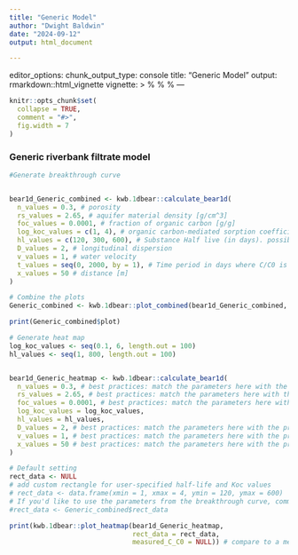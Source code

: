 ```yaml
---
title: "Generic Model"
author: "Dwight Baldwin"
date: "2024-09-12"
output: html_document

---
```

editor_options: 
  chunk_output_type: console
title: "Generic Model"
output: rmarkdown::html_vignette
vignette: >
  %\VignetteIndexEntry{Generic Model}
  %\VignetteEngine{knitr::rmarkdown}
  %\VignetteEncoding{UTF-8}
---
  
```r
knitr::opts_chunk$set(
  collapse = TRUE,
  comment = "#>",
  fig.width = 7
)
```

### Generic riverbank filtrate model

```r
#Generate breakthrough curve


bear1d_Generic_combined <- kwb.1dbear::calculate_bear1d(
  n_values = 0.3, # porosity
  rs_values = 2.65, # aquifer material density [g/cm^3]
  foc_values = 0.0001, # fraction of organic carbon [g/g]
  log_koc_values = c(1, 4), # organic carbon-mediated sorption coefficient; possible to use multiple
  hl_values = c(120, 300, 600), # Substance Half live (in days). possible to use multiple at once
  D_values = 2, # longitudinal dispersion
  v_values = 1, # water velocity
  t_values = seq(0, 2000, by = 1), # Time period in days where C/C0 is plotted
  x_values = 50 # distance [m]
)

# Combine the plots
Generic_combined <- kwb.1dbear::plot_combined(bear1d_Generic_combined, xbreaks = 500)

print(Generic_combined$plot)

# Generate heat map
log_koc_values <- seq(0.1, 6, length.out = 100)
hl_values <- seq(1, 800, length.out = 100)


bear1d_Generic_heatmap <- kwb.1dbear::calculate_bear1d(
  n_values = 0.3, # best practices: match the parameters here with the previous function
  rs_values = 2.65, # best practices: match the parameters here with the previous function
  foc_values = 0.0001, # best practices: match the parameters here with the previous function
  log_koc_values = log_koc_values,
  hl_values = hl_values,
  D_values = 2, # best practices: match the parameters here with the previous function
  v_values = 1, # best practices: match the parameters here with the previous function
  x_values = 50 # best practices: match the parameters here with the previous function
)

# Default setting
rect_data <- NULL
# add custom rectangle for user-specified half-life and Koc values
# rect_data <- data.frame(xmin = 1, xmax = 4, ymin = 120, ymax = 600) 
# If you'd like to use the parameters from the breakthrough curve, comment the following line out
#rect_data <- Generic_combined$rect_data

print(kwb.1dbear::plot_heatmap(bear1d_Generic_heatmap,
                               rect_data = rect_data,
                               measured_C_C0 = NULL)) # compare to a measured C/C0
```

